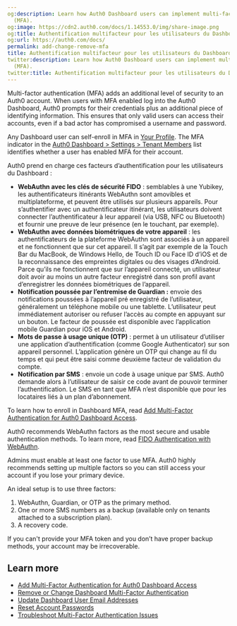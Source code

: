 ```yaml
---
og:description: Learn how Auth0 Dashboard users can implement multi-factor authentication
  (MFA).
og:image: https://cdn2.auth0.com/docs/1.14553.0/img/share-image.png
og:title: Authentification multifacteur pour les utilisateurs du Dashboard
og:url: https://auth0.com/docs/
permalink: add-change-remove-mfa
title: Authentification multifacteur pour les utilisateurs du Dashboard
twitter:description: Learn how Auth0 Dashboard users can implement multi-factor authentication
  (MFA).
twitter:title: Authentification multifacteur pour les utilisateurs du Dashboard
---
```


<Tooltip tip="Multi-factor authentication (MFA): User authentication process that uses a factor in addition to username and password such as a code via SMS." cta="View Glossary" href="/docs/glossary?term=Multi-factor+authentication">Multi-factor authentication</Tooltip> (MFA) adds an additional level of security to an Auth0 account. When users with MFA enabled log into the <Tooltip tip="Multi-factor authentication (MFA): User authentication process that uses a factor in addition to username and password such as a code via SMS." cta="View Glossary" href="/docs/glossary?term=Auth0+Dashboard">Auth0 Dashboard</Tooltip>, Auth0 prompts for their credentials plus an additional piece of identifying information. This ensures that only valid users can access their accounts, even if a <Tooltip tip="Bad Actors: Entity (a person or group) that poses a threat to the business or environment with the intention to cause harm." cta="View Glossary" href="/docs/glossary?term=bad+actor">bad actor</Tooltip> has compromised a username and password.

Any Dashboard user can self-enroll in MFA in [Your Profile](https://manage.auth0.com/#/profile). The MFA indicator in the [Auth0 Dashboard > Settings > Tenant Members](https://manage.auth0.com/#/tenant/admins) list identifies whether a user has enabled MFA for their account.

Auth0 prend en charge ces facteurs d’authentification pour les utilisateurs du Dashboard :

* **WebAuthn avec les clés de sécurité FIDO** : semblables à une Yubikey, les authentificateurs itinérants WebAuthn sont amovibles et multiplateforme, et peuvent être utilisés sur plusieurs appareils. Pour s’authentifier avec un authentificateur itinérant, les utilisateurs doivent connecter l’authentificateur à leur appareil (via USB, NFC ou Bluetooth) et fournir une preuve de leur présence (en le touchant, par exemple).
* **WebAuthn avec données biométriques de votre appareil** : les authentificateurs de la plateforme WebAuthn sont associés à un appareil et ne fonctionnent que sur cet appareil. Il s’agit par exemple de la Touch Bar du MacBook, de Windows Hello, de Touch ID ou Face ID d’iOS et de la reconnaissance des empreintes digitales ou des visages d’Android. Parce qu’ils ne fonctionnent que sur l’appareil connecté, un utilisateur doit avoir au moins un autre facteur enregistré dans son profil avant d’enregistrer les données biométriques de l’appareil.
* **Notification poussée par l’entremise de Guardian :** envoie des notifications poussées à l’appareil pré enregistré de l’utilisateur, généralement un téléphone mobile ou une tablette. L’utilisateur peut immédiatement autoriser ou refuser l’accès au compte en appuyant sur un bouton. Le facteur de poussée est disponible avec l’application mobile Guardian pour iOS et Android.
* **Mots de passe à usage unique (OTP)** : permet à un utilisateur d’utiliser une application d’authentification (comme Google Authenticator) sur son appareil personnel. L’application génère un OTP qui change au fil du temps et qui peut être saisi comme deuxième facteur de validation du compte.
* **Notification par SMS** : envoie un code à usage unique par SMS. Auth0 demande alors à l’utilisateur de saisir ce code avant de pouvoir terminer l’authentification. Le SMS en tant que MFA n’est disponible que pour les locataires liés à un plan d’abonnement.

To learn how to enroll in Dashboard MFA, read [Add Multi-Factor Authentication for Auth0 Dashboard Access](/docs/get-started/manage-dashboard-access/add-change-remove-mfa/add-mfa).

<Callout icon="file-lines" color="#0EA5E9" iconType="regular">

Auth0 recommends WebAuthn factors as the most secure and usable authentication methods. To learn more, read [FIDO Authentication with WebAuthn](/docs/secure/multi-factor-authentication/fido-authentication-with-webauthn).

</Callout>

<Warning>

Admins must enable at least one factor to use MFA. Auth0 highly recommends setting up multiple factors so you can still access your account if you lose your primary device.

An ideal setup is to use three factors:

1. WebAuthn, Guardian, or OTP as the primary method.
2. One or more SMS numbers as a backup (available only on tenants attached to a subscription plan).
3. A recovery code.

If you can't provide your MFA token and you don’t have proper backup methods, your account may be irrecoverable.

</Warning>

## Learn more

* [Add Multi-Factor Authentication for Auth0 Dashboard Access](/docs/get-started/manage-dashboard-access/add-change-remove-mfa/add-mfa)
* [Remove or Change Dashboard Multi-Factor Authentication](/docs/get-started/manage-dashboard-access/add-change-remove-mfa/remove-or-change-dashboard-multi-factor-authentication)
* [Update Dashboard User Email Addresses](/docs/get-started/manage-dashboard-access/update-dashboard-user-email)
* [Reset Account Passwords](/docs/troubleshoot/customer-support/reset-account-passwords)
* [Troubleshoot Multi-Factor Authentication Issues](/docs/troubleshoot/authentication-issues/troubleshoot-mfa-issues)